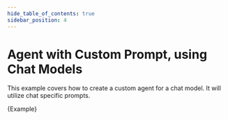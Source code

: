 ```yaml
---
hide_table_of_contents: true
sidebar_position: 4
---
```



# Agent with Custom Prompt, using Chat Models

This example covers how to create a custom agent for a chat model. It will utilize chat specific prompts.

<CodeBlock language="typescript">{Example}</CodeBlock>

